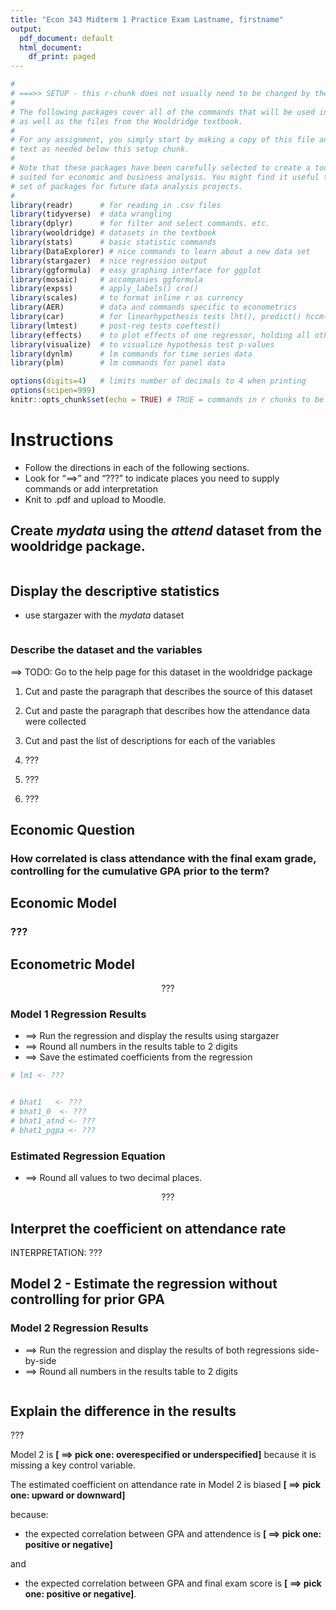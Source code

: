 ```yaml
---
title: "Econ 343 Midterm 1 Practice Exam Lastname, firstname"
output:
  pdf_document: default
  html_document:
    df_print: paged
---
```


```r
#
# ===>> SETUP - this r-chunk does not usually need to be changed by the student.
#
# The following packages cover all of the commands that will be used in this class,
# as well as the files from the Wooldridge textbook.
# 
# For any assignment, you simply start by making a copy of this file and add the R chunks and
# text as needed below this setup chunk. 
#
# Note that these packages have been carefully selected to create a toolkit that is ideally
# suited for economic and business analysis. You might find it useful to keep this template and
# set of packages for future data analysis projects.
#
library(readr)      # for reading in .csv files
library(tidyverse)  # data wrangling
library(dplyr)      # for filter and select commands. etc.
library(wooldridge) # datasets in the textbook
library(stats)      # basic statistic commands
library(DataExplorer) # nice commands to learn about a new data set
library(stargazer)  # nice regression output
library(ggformula)  # easy graphing interface for ggplot
library(mosaic)     # accompanies ggformula
library(expss)      # apply_labels() cro()
library(scales)     # to format inline r as currency
library(AER)        # data and commands specific to econometrics
library(car)        # for linearhypothesis tests lht(), predict() hccm() heterosced.
library(lmtest)     # post-reg tests coeftest()
library(effects)    # to plot effects of one regressor, holding all others constant
library(visualize)  # to visualize hypothesis test p-values
library(dynlm)      # lm commands for time series data
library(plm)        # lm commands for panel data

options(digits=4)   # limits number of decimals to 4 when printing
options(scipen=999)
knitr::opts_chunk$set(echo = TRUE) # TRUE = commands in r chunks to be echoed in outfile
```
# Instructions

- Follow the directions in each of the following sections. 
- Look for "==>" and "???" to indicate places you need to supply commands or
add interpretation
- Knit to .pdf and upload to Moodle.


## Create *mydata* using the *attend* dataset from the wooldridge package.

```r


```


## Display the descriptive statistics 

- use stargazer with the *mydata* dataset

```r


```

### Describe the dataset and the variables

==> TODO: Go to the help page for this dataset in the wooldridge package

1. Cut and paste the paragraph that describes the source of this dataset 
2. Cut and paste the paragraph that describes how the attendance data were collected
3. Cut and past the list of descriptions for each of the variables

1. ???


2. ???


3. ???

## Economic Question

### How correlated is class attendance with the final exam grade, controlling for the cumulative GPA prior to the term?

## Economic Model

### ??? 

## Econometric Model

$$  ??? $$

### Model 1 Regression Results

- ==> Run the regression and display the results using stargazer
- ==> Round all numbers in the results table to 2 digits
- ==> Save the estimated coefficients from the regression

```r

# lm1 <- ???


# bhat1   <- ???
# bhat1_0  <- ???
# bhat1_atnd <- ???
# bhat1_pgpa <- ???

```

### Estimated Regression Equation

- ==> Round all values to two decimal places.

$$  ???  $$


## Interpret the coefficient on attendance rate


INTERPRETATION: ???


## Model 2 - Estimate the regression without controlling for prior GPA

### Model 2 Regression Results

- ==> Run the regression and display the results of both regressions side-by-side
- ==> Round all numbers in the results table to 2 digits

```r



```

## Explain the difference in the results

???

Model 2 is **[ ==> pick one: overespecified or underspecified]** because it is missing a key control variable.

The estimated coefficient on attendance rate in Model 2 is biased
**[ ==> pick one: upward or downward]** 

because:

- the expected correlation between GPA and attendence is 
**[ ==> pick one: positive or negative]**

and 

- the expected correlation between GPA and final exam score is 
**[ ==> pick one: positive or negative]**.


